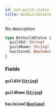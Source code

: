 ```yaml
---
id: bot-guild-status
title: BotGuildStatus
---
```



No description

```graphql
type BotGuildStatus {
  guildId: String!
  guildName: String!
  hasJoined: Boolean!
}
```


### Fields

#### `guildId` ([`String`](../../references/scalars/string))




#### `guildName` ([`String`](../../references/scalars/string))




#### `hasJoined` ([`Boolean`](../../references/scalars/boolean))






